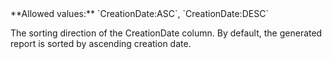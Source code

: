 <ParamField body="Sort" type="string" >     
**Allowed values:** `CreationDate:ASC`, `CreationDate:DESC`

The sorting direction of the CreationDate column. By default, the generated report is sorted by ascending creation date.  
</ParamField>